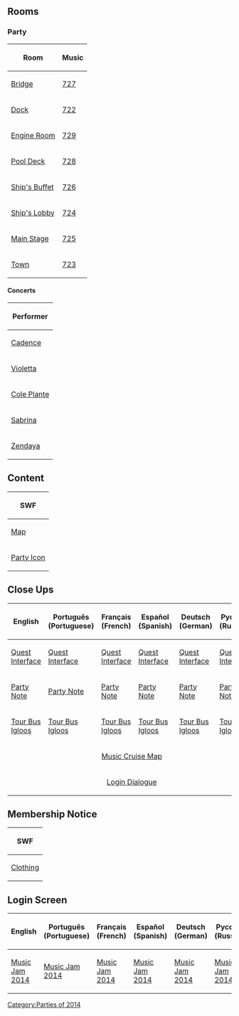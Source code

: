 {{CPW|Music Jam 2014|Music Jam 2014}}
==Rooms==
===Party===
<center>
{|class="wikitable" border="1"
!Room!!Music
|-
|[[Media:RoomsParty4-MusicJam2014.swf|Bridge]]||[[Media:Music727.swf|727]]
|-
|[[Media:RoomsDock-MusicJam2014.swf|Dock]]||[[Media:Music722.swf|722]]
|-
|[[Media:RoomsParty6-MusicJam2014.swf|Engine Room]]||[[Media:Music729.swf|729]]
|-
|[[Media:RoomsParty5-MusicJam2014.swf|Pool Deck]]||[[Media:Music728.swf|728]]
|-
|[[Media:RoomsParty3-MusicJam2014.swf|Ship's Buffet]]||[[Media:Music726.swf|726]]
|-
|[[Media:RoomsParty1-MusicJam2014.swf|Ship's Lobby]]||[[Media:Music724.swf|724]]
|-
|[[Media:RoomsParty2-MusicJam2014.swf|Main Stage]]||[[Media:Music725.swf|725]]
|-
|[[Media:RoomsTown-MusicJam2014.swf|Town]]||[[Media:Music723.swf|723]]
|}
</center>

====Concerts====
<center>
{|class="wikitable" border="1"
!Performer
|-
|[[Media:RoomsConcertsConcert cadence.swf|Cadence]]
|-
|[[Media:RoomsConcertsConcert violetta.swf|Violetta]]
|-
|[[Media:RoomsConcertsConcert djcole.swf|Cole Plante]]
|-
|[[Media:RoomsConcertsConcert sabrina.swf|Sabrina]]
|-
|[[Media:RoomsConcertsConcert zendaya.swf|Zendaya]]
|}
</center>

==Content==
<center>
{|class="wikitable" border="1"
!SWF
|-
|[[Media:ContentMap-MusicJam2014.swf|Map]]
|-
|[[Media:ContentParty icon-MusicJam2014.swf|Party Icon]]
|}
</center>

==Close Ups==
<center>
{|class="wikitable" border="1"
!English!!Português (Portuguese)!!Français (French)!!Español (Spanish)!!Deutsch (German)!!Русский (Russian)
|-
|[[Media:ENClose upsQuest interface-MusicJam2014.swf|Quest Interface]]||[[Media:PTClose upsQuest interface-MusicJam2014.swf|Quest Interface]]||[[Media:FRClose upsQuest interface-MusicJam2014.swf|Quest Interface]]||[[Media:ESClose upsQuest interface-MusicJam2014.swf|Quest Interface]]||[[Media:DEClose upsQuest interface-MusicJam2014.swf|Quest Interface]]||[[Media:RUClose upsQuest interface-MusicJam2014.swf|Quest Interface]]
|-
|[[Media:ENClose upsParty map note-MusicJam2014.swf|Party Note]]||[[Media:PTClose upsParty map note-MusicJam2014.swf|Party Note]]||[[Media:FRClose upsParty map note-MusicJam2014.swf|Party Note]]||[[Media:ESClose upsParty map note-MusicJam2014.swf|Party Note]]||[[Media:DEClose upsParty map note-MusicJam2014.swf|Party Note]]||[[Media:RUClose upsParty map note-MusicJam2014.swf|Party Note]]
|-
|[[Media:ENClose upsParty igloo list-MusicJam2014.swf|Tour Bus Igloos]]||[[Media:PTClose upsParty igloo list-MusicJam2014.swf|Tour Bus Igloos]]||[[Media:FRClose upsParty igloo list-MusicJam2014.swf|Tour Bus Igloos]]||[[Media:ESClose upsParty igloo list-MusicJam2014.swf|Tour Bus Igloos]]||[[Media:DEClose upsParty igloo list-MusicJam2014.swf|Tour Bus Igloos]]||[[Media:RUClose upsParty igloo list-MusicJam2014.swf|Tour Bus Igloos]]
|-
|colspan="6" rowspan="1" align="center" |[[Media:Close upsParty map-MusicJam2014.swf|Music Cruise Map]]
|-
|colspan="6" rowspan="1" align="center" |[[Media:Close upsCharacter dialogue login-MusicJam2014.swf|Login Dialogue]]
|}
</center>

==Membership Notice==
<center>
{|class="wikitable" border="1"
!SWF
|-
|[[Media:MembershipParty1-MusicJam2014.swf|Clothing]]
|}
</center>

==Login Screen==
<center>
{|class="wikitable" border="1"
!English
!Português (Portuguese)
!Français (French)
!Español (Spanish)
!Deutsch (German)
!Русский (Russian)
|-
|[[Media:LoginScreen-ENMusicJam20141.swf|Music Jam 2014]]||[[Media:LoginScreen-PTMusicJam20141.swf|Music Jam 2014]]||[[Media:LoginScreen-FRMusicJam20141.swf|Music Jam 2014]]||[[Media:LoginScreen-ESMusicJam20141.swf|Music Jam 2014]]||[[Media:LoginScreen-DEMusicJam20141.swf|Music Jam 2014]]||[[Media:LoginScreen-RUMusicJam20141.swf|Music Jam 2014]]
|}
</center>
{{Parties}}

[[Category:Parties of 2014]]
